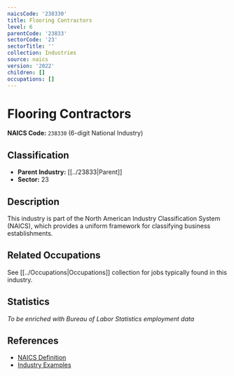 ```yaml
---
naicsCode: '238330'
title: Flooring Contractors
level: 6
parentCode: '23833'
sectorCode: '23'
sectorTitle: ''
collection: Industries
source: naics
version: '2022'
children: []
occupations: []
---
```

# Flooring Contractors

**NAICS Code:** `238330` (6-digit National Industry)

## Classification

- **Parent Industry:** [[../23833|Parent]]
- **Sector:** 23

## Description

This industry is part of the North American Industry Classification System (NAICS), which provides a uniform framework for classifying business establishments.

## Related Occupations

See [[../Occupations|Occupations]] collection for jobs typically found in this industry.

## Statistics

*To be enriched with Bureau of Labor Statistics employment data*

## References

- [NAICS Definition](https://www.census.gov/naics/)
- [Industry Examples](https://www.census.gov/naics/2022NAICS/)

